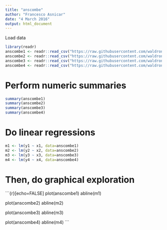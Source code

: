 ```yaml
---
title: "anscombe"
author: "Francesco Asnicar"
date: "4 March 2016"
output: html_document
---
```


Load data

```r
library(readr)
anscombe1 <- readr::read_csv("https://raw.githubusercontent.com/waldronlab/AppStatTrento/master/Session4/anscombe1.csv")[,-1]
anscombe2 <- readr::read_csv("https://raw.githubusercontent.com/waldronlab/AppStatTrento/master/Session4/anscombe2.csv")[,-1]
anscombe3 <- readr::read_csv("https://raw.githubusercontent.com/waldronlab/AppStatTrento/master/Session4/anscombe3.csv")[,-1]
anscombe4 <- readr::read_csv("https://raw.githubusercontent.com/waldronlab/AppStatTrento/master/Session4/anscombe4.csv")[,-1]
```

# Perform numeric summaries
```r
summary(anscombe1)
summary(anscombe2)
summary(anscombe3)
summary(anscombe4)
```

# Do linear regressions
```r
m1 <- lm(y1 ~ x1, data=anscombe1)
m2 <- lm(y2 ~ x2, data=anscombe2)
m3 <- lm(y3 ~ x3, data=anscombe3)
m4 <- lm(y4 ~ x4, data=anscombe4)
```

# Then, do graphical exploration
```{r}[echo=FALSE]
plot(anscombe1)
abline(m1)

plot(anscombe2)
abline(m2)

plot(anscombe3)
abline(m3)

plot(anscombe4)
abline(m4)
```